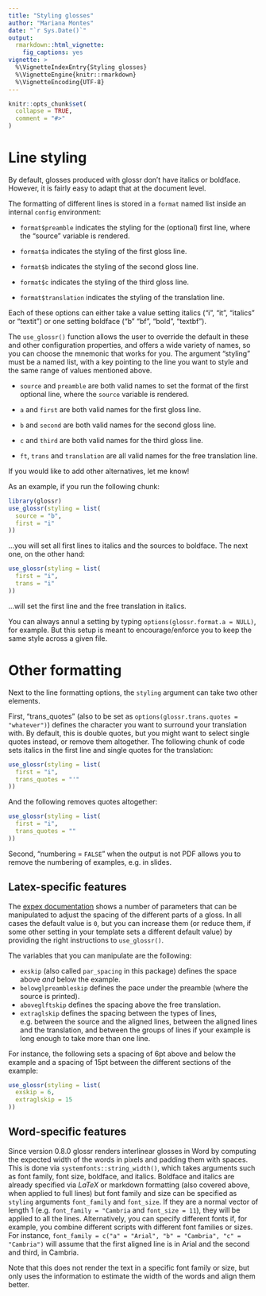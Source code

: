 ```yaml
---
title: "Styling glosses"
author: "Mariana Montes"
date: "`r Sys.Date()`"
output:
  rmarkdown::html_vignette:
    fig_captions: yes
vignette: >
  %\VignetteIndexEntry{Styling glosses}
  %\VignetteEngine{knitr::rmarkdown}
  %\VignetteEncoding{UTF-8}
---
```


```r
knitr::opts_chunk$set(
  collapse = TRUE,
  comment = "#>"
)
```

# Line styling

By default, glosses produced with glossr don't have italics or boldface. However, it is fairly easy to adapt that at the document level.

The formatting of different lines is stored in a `format` named list inside an internal `config` environment:

- `format$preamble` indicates the styling for the (optional) first line, where the "source" variable is rendered.

- `format$a` indicates the styling of the first gloss line.

- `format$b` indicates the styling of the second gloss line.

- `format$c` indicates the styling of the third gloss line.

- `format$translation` indicates the styling of the translation line.

Each of these options can either take a value setting italics ("i", "it", "italics" or "textit") or one setting boldface ("b" "bf", "bold", "textbf").

The `use_glossr()` function allows the user to override the default in these and other configuration properties, and offers a wide variety of names, so you can choose the mnemonic that works for you.
The argument "styling" must be a named list, with a key pointing to the line you want to style and the same range of values mentioned above.

- `source` and `preamble` are both valid names to set the format of the first optional line, where the `source` variable is rendered.

- `a` and `first` are both valid names for the first gloss line.

- `b` and `second` are both valid names for the second gloss line.

- `c` and `third` are both valid names for the third gloss line.

- `ft`, `trans` and `translation` are all valid names for the free translation line.

If you would like to add other alternatives, let me know!

As an example, if you run the following chunk:

```r
library(glossr)
use_glossr(styling = list(
  source = "b",
  first = "i"
))
```

...you will set all first lines to italics and the sources to boldface. The next one, on the other hand:

```r
use_glossr(styling = list(
  first = "i",
  trans = "i"
))
```

...will set the first line and the free translation in italics.

You can always annul a setting by typing `options(glossr.format.a = NULL)`, for example. But this setup is meant to encourage/enforce you to keep the same style across a given file.

# Other formatting

Next to the line formatting options, the `styling` argument can take two other elements.

First, "trans_quotes" (also to be set as `options(glossr.trans.quotes = "whatever")`) defines the character you want to surround your translation with. By default, this is double quotes, but you might want to select single quotes instead, or remove them altogether. The following chunk of code sets italics in the first line and single quotes for the translation:

```r
use_glossr(styling = list(
  first = "i",
  trans_quotes = "'"
))
```

And the following removes quotes altogether:

```r
use_glossr(styling = list(
  first = "i",
  trans_quotes = ""
))
```

Second, "numbering = `FALSE`" when the output is not PDF allows you to remove the numbering of examples, e.g. in slides.

## Latex-specific features

The [expex documentation](https://mirror.lyrahosting.com/CTAN/macros/generic/expex/expex-doc.pdf) shows a number of parameters that can be manipulated to adjust the spacing of the different parts of a gloss. In all cases the default value is `0`, but you can increase them (or reduce them, if some other setting in your template sets a different default value) by providing the right instructions to `use_glossr()`.

The variables that you can manipulate are the following:

- `exskip` (also called `par_spacing` in this package) defines the space above *and* below the example.
- `belowglpreambleskip` defines the pace under the preamble (where the source is printed).
- `aboveglftskip` defines the spacing above the free translation.
- `extraglskip` defines the spacing between the types of lines, e.g. between the source and the aligned lines, between the aligned lines and the translation, and between the groups of lines if your example is long enough to take more than one line.

For instance, the following sets a spacing of 6pt above and below the example and a spacing of 15pt between the different sections of the example:

```r
use_glossr(styling = list(
  exskip = 6,
  extraglskip = 15
))
```

## Word-specific features

Since version 0.8.0 glossr renders interlinear glosses in Word by computing the expected width of the words in pixels and padding them with spaces. This is done via `systemfonts::string_width()`, which takes arguments such as font family, font size, boldface, and italics. Boldface and italics are already specified via $LaTeX$ or markdown formatting (also covered above, when applied to full lines) but font family and size can be specified as `styling` arguments `font_family` and `font_size`. If they are a normal vector of length 1 (e.g. `font_family = "Cambria` and `font_size = 11`), they will be applied to all the lines. Alternatively, you can specify different fonts if, for example, you combine different scripts with different font families or sizes. For instance, `font_family = c("a" = "Arial", "b" = "Cambria", "c" = "Cambria")` will assume that the first aligned line is in Arial and the second and third, in Cambria.

Note that this does not render the text in a specific font family or size, but only uses the information to estimate the width of the words and align them better.
